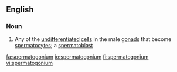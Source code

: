 ==English==

===Noun===
{{en-noun|spermatogonia}}

# {{context|biology|lang=en}} Any of the [[undifferentiated]] [[cell]]s in the male [[gonad]]s that become [[spermatocyte]]s; a [[spermatoblast]]

[[fa:spermatogonium]]
[[io:spermatogonium]]
[[fi:spermatogonium]]
[[vi:spermatogonium]]